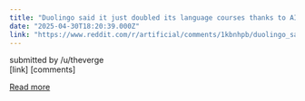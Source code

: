 ```yaml
---
title: "Duolingo said it just doubled its language courses thanks to AI"
date: "2025-04-30T18:20:39.000Z"
link: "https://www.reddit.com/r/artificial/comments/1kbnhpb/duolingo_said_it_just_doubled_its_language/"
---
```


submitted by    /u/theverge  
 [link]   [comments]

[Read more](https://www.reddit.com/r/artificial/comments/1kbnhpb/duolingo_said_it_just_doubled_its_language/)

